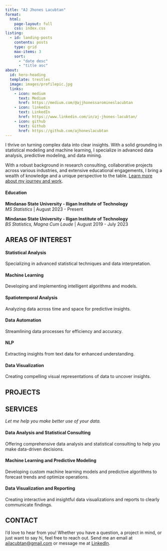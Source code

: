 ```yaml
---
title: "AJ Jhones Lacubtan"
format:
  html:
    page-layout: full
    css: index.css
listing:
  - id: landing-posts
    contents: posts
    type: grid
    max-items: 3
    sort: 
      - "date desc"
      - "title asc"
about:
  id: hero-heading
  template: trestles
  image: images/profilepic.jpg
  links:
    - icon: medium
      text: Medium
      href: https://medium.com/@ajjhonessaromineslacubtan
    - icon: linkedin
      text: LinkedIn
      href: https://www.linkedin.com/in/aj-jhones-lacubtan/
    - icon: github
      text: Github
      href: https://github.com/ajhoneslacubtan
---
```


::: {#hero-heading}
I thrive on turning complex data into clear insights. With a solid grounding in statistical modeling and machine learning, I specialize in advanced data analysis, predictive modeling, and data mining.

With a robust background in research consulting, collaborative projects across various industries, and extensive educational engagements, I bring a wealth of knowledge and a unique perspective to the table. [Learn more about my journey and work](resume.qmd).

#### Education

**Mindanao State University - Iligan Institute of Technology**\
*MS Statistics* \| August 2023 - Present

**Mindanao State University - Iligan Institute of Technology**\
*BS Statistics, Magna Cum Laude* \| August 2019 - July 2023
:::

::: text-center
## AREAS OF INTEREST

::: grid
::: {.g-col-6 .g-col-md-4 .interest}
<i class="bi bi-graph-up" style="font-size: 2rem;"></i>

#### Statistical Analysis

Specializing in advanced statistical techniques and data interpretation.
:::

::: {.g-col-6 .g-col-md-4 .interest}
<i class="bi bi-cpu" style="font-size: 2rem;"></i>

#### Machine Learning

Developing and implementing intelligent algorithms and models.
:::

::: {.g-col-6 .g-col-md-4 .interest}
<i class="bi bi-clock-history" style="font-size: 2rem;"></i>

#### Spatiotemporal Analysis

Analyzing data across time and space for predictive insights.
:::

::: {.g-col-6 .g-col-md-4 .interest}
<i class="bi bi-gear" style="font-size: 2rem;"></i>

#### Data Automation

Streamlining data processes for efficiency and accuracy.
:::

::: {.g-col-6 .g-col-md-4 .interest}
<i class="bi bi-chat-dots" style="font-size: 2rem;"></i>

#### NLP

Extracting insights from text data for enhanced understanding.
:::

::: {.g-col-6 .g-col-md-4 .interest}
<i class="bi bi-bar-chart" style="font-size: 2rem;"></i>

#### Data Visualization

Creating compelling visual representations of data to uncover insights.
:::
:::
:::

::: text-center
## PROJECTS
:::

::: {#landing-posts}
:::

::: text-center
## SERVICES

*Let me help you make better use of your data.*

::: grid
::: {.g-col-6 .g-col-md-4 .interest}
<i class="bi bi-bar-chart-line" style="font-size: 3rem;"></i>

#### Data Analysis and Statistical Consulting

Offering comprehensive data analysis and statistical consulting to help you make data-driven decisions.
:::

::: {.g-col-6 .g-col-md-4 .interest}
<i class="bi bi-cpu" style="font-size: 3rem;"></i>

#### Machine Learning and Predictive Modeling

Developing custom machine learning models and predictive algorithms to forecast trends and optimize operations.
:::

::: {.g-col-6 .g-col-md-4 .interest}
<i class="bi bi-graph-up" style="font-size: 3rem;"></i>

#### Data Visualization and Reporting

Creating interactive and insightful data visualizations and reports to clearly communicate findings.
:::
:::

## CONTACT {#contact}

I'd love to hear from you! Whether you have a question, a project in mind, or just want to say hi, feel free to reach out. Send me an email at [ajlacubtan\@gmail.com](mailto:ajlacubtan@gmail.com) or message me at [LinkedIn](https://www.linkedin.com/in/aj-jhones-lacubtan/).
:::
